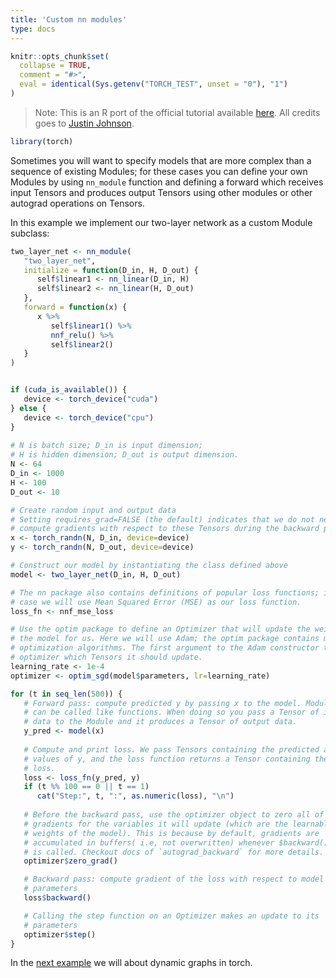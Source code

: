 ```yaml
---
title: 'Custom nn modules'
type: docs
---
```


```r
knitr::opts_chunk$set(
  collapse = TRUE,
  comment = "#>",
  eval = identical(Sys.getenv("TORCH_TEST", unset = "0"), "1")
)
```

> Note: This is an R port of the official tutorial available [here](https://pytorch.org/tutorials/beginner/examples_tensor/two_layer_net_numpy.html#sphx-glr-beginner-examples-tensor-two-layer-net-numpy-py). All credits goes to [Justin Johnson](https://github.com/jcjohnson/pytorch-examples).

```r
library(torch)
```

Sometimes you will want to specify models that are more complex than a sequence of existing Modules; for these cases you can define your own Modules by using `nn_module` function and defining a forward which receives input Tensors and produces output Tensors using other modules or other autograd operations on Tensors.

In this example we implement our two-layer network as a custom Module subclass:

```r
two_layer_net <- nn_module(
   "two_layer_net",
   initialize = function(D_in, H, D_out) {
      self$linear1 <- nn_linear(D_in, H)
      self$linear2 <- nn_linear(H, D_out)
   },
   forward = function(x) {
      x %>% 
         self$linear1() %>% 
         nnf_relu() %>% 
         self$linear2()
   }
)


if (cuda_is_available()) {
   device <- torch_device("cuda")
} else {
   device <- torch_device("cpu")
}
   
# N is batch size; D_in is input dimension;
# H is hidden dimension; D_out is output dimension.
N <- 64
D_in <- 1000
H <- 100
D_out <- 10

# Create random input and output data
# Setting requires_grad=FALSE (the default) indicates that we do not need to 
# compute gradients with respect to these Tensors during the backward pass.
x <- torch_randn(N, D_in, device=device)
y <- torch_randn(N, D_out, device=device)

# Construct our model by instantiating the class defined above
model <- two_layer_net(D_in, H, D_out)

# The nn package also contains definitions of popular loss functions; in this
# case we will use Mean Squared Error (MSE) as our loss function.
loss_fn <- nnf_mse_loss

# Use the optim package to define an Optimizer that will update the weights of
# the model for us. Here we will use Adam; the optim package contains many other
# optimization algorithms. The first argument to the Adam constructor tells the
# optimizer which Tensors it should update.
learning_rate <- 1e-4
optimizer <- optim_sgd(model$parameters, lr=learning_rate)

for (t in seq_len(500)) {
   # Forward pass: compute predicted y by passing x to the model. Module objects
   # can be called like functions. When doing so you pass a Tensor of input
   # data to the Module and it produces a Tensor of output data.
   y_pred <- model(x)
   
   # Compute and print loss. We pass Tensors containing the predicted and true
   # values of y, and the loss function returns a Tensor containing the
   # loss.
   loss <- loss_fn(y_pred, y)
   if (t %% 100 == 0 || t == 1)
      cat("Step:", t, ":", as.numeric(loss), "\n")
   
   # Before the backward pass, use the optimizer object to zero all of the
   # gradients for the variables it will update (which are the learnable
   # weights of the model). This is because by default, gradients are
   # accumulated in buffers( i.e, not overwritten) whenever $backward()
   # is called. Checkout docs of `autograd_backward` for more details.
   optimizer$zero_grad()

   # Backward pass: compute gradient of the loss with respect to model
   # parameters
   loss$backward()

   # Calling the step function on an Optimizer makes an update to its
   # parameters
   optimizer$step()
}
```

In the [next example](control-flow-and-weight-sharing.html) we will about dynamic graphs in torch.
